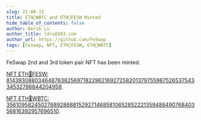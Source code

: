 ```yaml
---
slug: 21-08-15
title: ETH🔗WBTC and ETH🔗FESW Minted
hide_table_of_contents: false
author: Derik Lu
author_title: ldru@163.com
author_url: https://github.com/FeSwap
tags: [Feswap, NFT, ETH🔗FESW, ETH🔗WBTC]
---
```


FeSwap 2nd and 3rd token pair NFT has been minted.

[NFT ETH🔗FESW: 81439308803464876382569718229621692725820137975598752653754334532786844204958](https://etherscan.io/token/0x0ab276b92a6e6d3ecc8d5888d1b15effea223923?a=81439308803464876382569718229621692725820137975598752653754334532786844204958).

[NFT ETH🔗WBTC: 35610958245027889286881529271468581065285222135948849076840356816392957696510](https://etherscan.io/token/0x0ab276b92a6e6d3ecc8d5888d1b15effea223923?a=35610958245027889286881529271468581065285222135948849076840356816392957696510).
